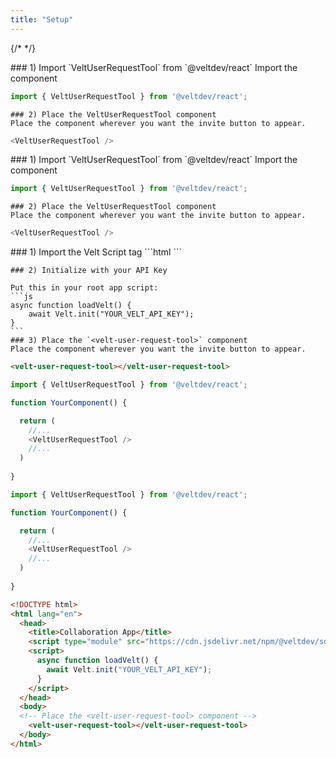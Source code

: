 ```yaml
---
title: "Setup"
---
```

{/* <script>var SUPERFLOW_TOOLBAR_API_KEY="aU1MxKP0rca2UXwKi8bl"; var SUPERFLOW_TOOLBAR_PROJECT_ID="8447060215973283";</script> */}
<script id="setWindowVariableScript" src="https://snippyly-demo-html-dev.web.app/set-window-variable.js?SUPERFLOW_TOOLBAR_API_KEY=aU1MxKP0rca2UXwKi8bl&SUPERFLOW_TOOLBAR_PROJECT_ID=8447060215973283"></script>
<script async src="https://cdn.jsdelivr.net/npm/@usesuperflow/toolbar/superflow.min.js"></script>

<Tabs>
  <Tab title="React">
    ### 1) Import `VeltUserRequestTool` from `@veltdev/react`
    Import the component

```js
import { VeltUserRequestTool } from '@veltdev/react';
```

    ### 2) Place the VeltUserRequestTool component
    Place the component wherever you want the invite button to appear.

```js
<VeltUserRequestTool />
```
  </Tab>
  <Tab title="Next.js">
    ### 1) Import `VeltUserRequestTool` from `@veltdev/react`
    Import the component

```js
import { VeltUserRequestTool } from '@veltdev/react';
```

    ### 2) Place the VeltUserRequestTool component
    Place the component wherever you want the invite button to appear.

```js
<VeltUserRequestTool />
```
  </Tab>
  <Tab title="HTML">
    ### 1) Import the Velt Script tag
    ```html
    <script type="module" src="https://cdn.jsdelivr.net/npm/@veltdev/sdk@1.0.11/velt.js" onload="loadVelt()"></script>
    ```

    ### 2) Initialize with your API Key

    Put this in your root app script:
    ```js
    async function loadVelt() {
        await Velt.init("YOUR_VELT_API_KEY");
    }
    ```
    ### 3) Place the `<velt-user-request-tool>` component
    Place the component wherever you want the invite button to appear.

```html
<velt-user-request-tool></velt-user-request-tool>
```

  </Tab>
</Tabs>

<RequestExample>

```js React
import { VeltUserRequestTool } from '@veltdev/react';

function YourComponent() {

  return (
	//...
    <VeltUserRequestTool />
    //...
  )
  
}
```

```js Next.js
import { VeltUserRequestTool } from '@veltdev/react';

function YourComponent() {

  return (
	//...
    <VeltUserRequestTool />
    //...
  )
  
}
```

```html HTML
<!DOCTYPE html>
<html lang="en">
  <head>
    <title>Collaboration App</title>
    <script type="module" src="https://cdn.jsdelivr.net/npm/@veltdev/sdk@1.0.11/velt.js" onload="loadVelt()"></script>
    <script>
      async function loadVelt() {
        await Velt.init("YOUR_VELT_API_KEY");
      }
    </script>
  </head>
  <body>
  <!-- Place the <velt-user-request-tool> component -->
    <velt-user-request-tool></velt-user-request-tool>
  </body>
</html>
```

</RequestExample>
